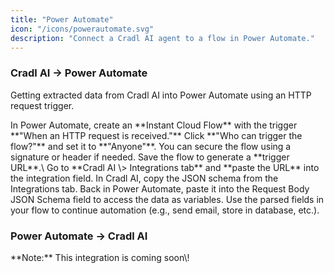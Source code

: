 ```yaml
---
title: "Power Automate"
icon: "/icons/powerautomate.svg"
description: "Connect a Cradl AI agent to a flow in Power Automate."
---
```


### Cradl AI → Power Automate

Getting extracted data from Cradl AI into Power Automate using an HTTP request trigger.

<Steps>
  <Step title="Create a flow">
    In Power Automate, create an **Instant Cloud Flow** with the trigger **"When an HTTP request is received."**
  </Step>
  <Step title="Allow access">
    Click **"Who can trigger the flow?"** and set it to **"Anyone"**. You can secure the flow using a signature or header if needed.
  </Step>
  <Step title="Save the flow and copy the URL">
    Save the flow to generate a **trigger URL**.\
    Go to **Cradl AI \> Integrations tab** and **paste the URL** into the integration field.
  </Step>
  <Step title="Copy and paste the JSON schema">
    In Cradl AI, copy the JSON schema from the Integrations tab.
    Back in Power Automate, paste it into the Request Body JSON Schema field to access the data as variables.
  </Step>
  <Step title="Build your flow logic">
    Use the parsed fields in your flow to continue automation (e.g., send email, store in database, etc.).
  </Step>
</Steps>

### Power Automate → Cradl AI

<Info>
  **Note:** This integration is coming soon\!
</Info>